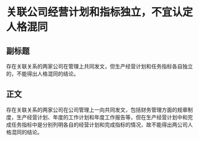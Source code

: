 # 关联公司经营计划和指标独立，不宜认定人格混同
## 副标题
存在关联关系的两家公司在管理上共同发文，但生产经营计划和任务指标各自独立的，不能得出人格混同的结论。
## 正文
存在关联关系的两家公司在公司管理上一向共同发文，包括财务管理方面的规章制度，生产经营计划、年度的工作计划和年度工作报告等，但在生产经营计划中和完成任务指标中是分别列明各自的经营计划和完成指标的情况，故不能得出两公司人格混同的结论。